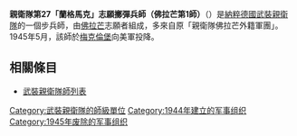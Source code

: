 {{noteTA
|G1=Military
|G2=地名
}}
{{Infobox military unit
|unit_name= 親衛隊第27「蘭格馬克」志願擲彈兵師（佛拉芒第1師）
| image=27. SS-Freiwilligen-Grenadier-Division „Langemarck“ (1. flämische).svg
| image_size = 100
|caption= 師徽記
|dates= 1944–1945
|country= {{flag|Nazi Germany}}
|branch= [[武裝親衛隊|武裝親衛隊]]
|type= [[步兵|步兵]]
|role= 
|size= [[師_(軍事)|師]]
|command_structure=
|garrison=
|garrison_label=
|nickname=
|patron=
|motto=
|colors=
|colors_label=
|march=
|mascot=
|equipment=
|equipment_label=
|battles= [[蘇德戰爭|蘇德戰爭]]
|notable_commanders= {{link-en|托瑪斯·穆勒 (親衛隊軍官)|Thomas Müller (SS officer)|托瑪斯·穆勒}}
}}

'''親衛隊第27「蘭格馬克」志願擲彈兵師（佛拉芒第1師）'''（{{lang-de|27. SS-Freiwilligen-Grenadier-Division „Langemarck“ (flämische Nr. 1)}}）是[[納粹德國|納粹德國]][[武裝親衛隊|武裝親衛隊]]的一個步兵師，由[[佛拉芒人|佛拉芒]]志願者組成，多來自原「親衛隊佛拉芒外籍軍團」。1945年5月，該師於[[梅克倫堡|梅克倫堡]]向美軍投降。

==相關條目==
*[[武裝親衛隊師列表|武裝親衛隊師列表]]


{{武裝親衛隊師}}
[[Category:武裝親衛隊的師級單位|Category:武裝親衛隊的師級單位]]
[[Category:1944年建立的军事组织|Category:1944年建立的军事组织]]
[[Category:1945年废除的军事组织|Category:1945年废除的军事组织]]